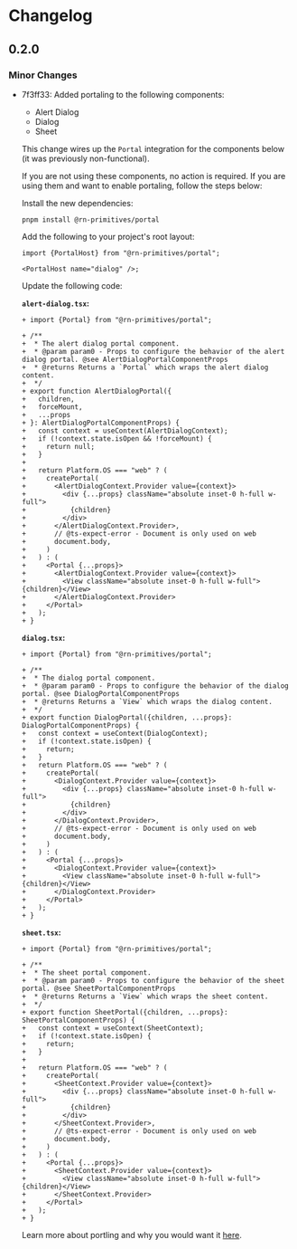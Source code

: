 # Changelog

## 0.2.0

### Minor Changes

- 7f3ff33: Added portaling to the following components:
  - Alert Dialog
  - Dialog
  - Sheet

  This change wires up the `Portal` integration for the components below (it was previously non-functional).

  If you are not using these components, no action is required. If you are using them and want to enable portaling, follow the steps below:

  Install the new dependencies:

  ```shell
  pnpm install @rn-primitives/portal
  ```

  Add the following to your project's root layout:

  ```tsx
  import {PortalHost} from "@rn-primitives/portal";

  <PortalHost name="dialog" />;
  ```

  Update the following code:

  **`alert-dialog.tsx`:**

  ```tsx
  + import {Portal} from "@rn-primitives/portal";

  + /**
  +  * The alert dialog portal component.
  +  * @param param0 - Props to configure the behavior of the alert dialog portal. @see AlertDialogPortalComponentProps
  +  * @returns Returns a `Portal` which wraps the alert dialog content.
  +  */
  + export function AlertDialogPortal({
  +   children,
  +   forceMount,
  +   ...props
  + }: AlertDialogPortalComponentProps) {
  +   const context = useContext(AlertDialogContext);
  +   if (!context.state.isOpen && !forceMount) {
  +     return null;
  +   }
  +
  +   return Platform.OS === "web" ? (
  +     createPortal(
  +       <AlertDialogContext.Provider value={context}>
  +         <div {...props} className="absolute inset-0 h-full w-full">
  +           {children}
  +         </div>
  +       </AlertDialogContext.Provider>,
  +       // @ts-expect-error - Document is only used on web
  +       document.body,
  +     )
  +   ) : (
  +     <Portal {...props}>
  +       <AlertDialogContext.Provider value={context}>
  +         <View className="absolute inset-0 h-full w-full">{children}</View>
  +       </AlertDialogContext.Provider>
  +     </Portal>
  +   );
  + }
  ```

  **`dialog.tsx`:**

  ```tsx
  + import {Portal} from "@rn-primitives/portal";

  + /**
  +  * The dialog portal component.
  +  * @param param0 - Props to configure the behavior of the dialog portal. @see DialogPortalComponentProps
  +  * @returns Returns a `View` which wraps the dialog content.
  +  */
  + export function DialogPortal({children, ...props}: DialogPortalComponentProps) {
  +   const context = useContext(DialogContext);
  +   if (!context.state.isOpen) {
  +     return;
  +   }
  +   return Platform.OS === "web" ? (
  +     createPortal(
  +       <DialogContext.Provider value={context}>
  +         <div {...props} className="absolute inset-0 h-full w-full">
  +           {children}
  +         </div>
  +       </DialogContext.Provider>,
  +       // @ts-expect-error - Document is only used on web
  +       document.body,
  +     )
  +   ) : (
  +     <Portal {...props}>
  +       <DialogContext.Provider value={context}>
  +         <View className="absolute inset-0 h-full w-full">{children}</View>
  +       </DialogContext.Provider>
  +     </Portal>
  +   );
  + }
  ```

  **`sheet.tsx`:**

  ```tsx
  + import {Portal} from "@rn-primitives/portal";

  + /**
  +  * The sheet portal component.
  +  * @param param0 - Props to configure the behavior of the sheet portal. @see SheetPortalComponentProps
  +  * @returns Returns a `View` which wraps the sheet content.
  +  */
  + export function SheetPortal({children, ...props}: SheetPortalComponentProps) {
  +   const context = useContext(SheetContext);
  +   if (!context.state.isOpen) {
  +     return;
  +   }
  +
  +   return Platform.OS === "web" ? (
  +     createPortal(
  +       <SheetContext.Provider value={context}>
  +         <div {...props} className="absolute inset-0 h-full w-full">
  +           {children}
  +         </div>
  +       </SheetContext.Provider>,
  +       // @ts-expect-error - Document is only used on web
  +       document.body,
  +     )
  +   ) : (
  +     <Portal {...props}>
  +       <SheetContext.Provider value={context}>
  +         <View className="absolute inset-0 h-full w-full">{children}</View>
  +       </SheetContext.Provider>
  +     </Portal>
  +   );
  + }
  ```

  Learn more about portling and why you would want it [here](https://rnprimitives.com/portal/).
